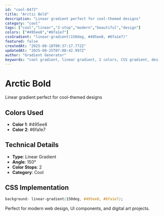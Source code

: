 ```yaml
---
id: "cool-0472"
title: "Arctic Bold"
description: "Linear gradient perfect for cool-themed designs"
category: "cool"
tags: ["cool","linear","2-stop","modern","beautiful","design"]
colors: ["#495ee8","#6fa1e7"]
cssGradient: "linear-gradient(150deg, #495ee8, #6fa1e7)"
featured: false
createdAt: "2025-08-18T00:37:17.772Z"
updatedAt: "2025-08-25T07:08:42.997Z"
author: "Gradient Generator"
keywords: "cool gradient, linear gradient, 2 colors, CSS gradient, design, #495ee8, #6fa1e7"
---
```


# Arctic Bold

Linear gradient perfect for cool-themed designs

## Colors Used
- **Color 1**: #495ee8
- **Color 2**: #6fa1e7

## Technical Details
- **Type**: Linear Gradient
- **Angle**: 150°
- **Color Stops**: 2
- **Category**: Cool

## CSS Implementation
```css
background: linear-gradient(150deg, #495ee8, #6fa1e7);
```

Perfect for modern web design, UI components, and digital art projects.
